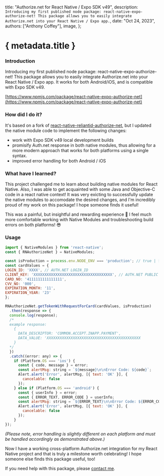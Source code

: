 
  title: "Authorize.net for React Native / Expo SDK v49",
  description: `Introducing my first published node package: react-native-expo-authorize-net! This package allows you to easily integrate Authorize.net into your React Native / Expo app.`,
  date: "Oct 24, 2023",
  authors: ["Anthony Coffey"],
  image,
};

# { metadata.title }

### Introduction

Introducing my first published node package: react-native-expo-authorize-net! This package allows you to easily integrate Authorize.net into your React Native / Expo app. It works for both Android/iOS, and is compatible with Expo SDK v49.

[https://www.npmjs.com/package/react-native-expo-authorize-net](https://www.npmjs.com/package/react-native-expo-authorize-net)

### How did I do it?

It's based on a fork of [react-native-reliantid-authorize-net](https://github.com/Reliantid/react-native-reliantid-authorize-net), but I updated the native module code to implement the following changes:

- work with Expo SDK v49 local development builds
- promisify Auth.net response in both native modules, thus allowing for a more modern approach that works for both platforms using a single syntax.
- improved error handling for both Android / iOS

### What have I learned?

This project challenged me to learn about building native modules for React Native. Also, I was able to get acquainted with some Java and Objective-C code in a react native context!
It was very exicting to successfully update the native modules to accomodate the desired changes, and I'm incredibly proud of my work on this package! I hope someone finds it useful!

This was a painful, but insightful and rewarding experience 🤣 I feel much more comfortable working with Native Modules and troubleshooting build errors on both platforms! 😎

### Usage

```javascript
import { NativeModules } from 'react-native';
const { RNAuthorizeNet } = NativeModules;

const isProduction = process.env.NODE_ENV === 'production'; // true | false
const cardValues = {
LOGIN_ID: 'XXXX', // AUTH.NET LOGIN_ID
CLIENT_KEY: 'XXXXXXXXXXXXXXXXXXXXXXXXXXXXXXXXXXXX', // AUTH.NET PUBLIC KEY
CARD_NO: '4111111111111111',
CVV_NO: '000',
EXPIRATION_MONTH: '11',
EXPIRATION_YEAR: '23'
};

RNAuthorizeNet.getTokenWithRequestForCard(cardValues, isProduction)
  .then(response => {
  console.log(response);
  /*
  example response:
    {
      DATA_DESCRIPTOR: 'COMMON.ACCEPT.INAPP.PAYMENT',
      DATA_VALUE: 'XXXXXXXXXXXXXXXXXXXXXXXXXXXXXXXXXXXXXXXXXXX
    }
  */
  })
  .catch((error: any) => {
    if (Platform.OS === 'ios') {
      const { code, message } = error;
      const alertMsg: string = `${message}\n\nError Code: ${code}`;
      Alert.alert('Error', alertMsg, [{ text: 'OK' }], {
        cancelable: false
      });
    } else if (Platform.OS === 'android') {
      const { userInfo } = error;
      const { ERROR_TEXT, ERROR_CODE } = userInfo;
      const alertMsg: string = `${ERROR_TEXT}\n\nError Code: ${ERROR_CODE}`;
      Alert.alert('Error', alertMsg, [{ text: 'OK' }], {
        cancelable: false
      });
    }
});
```

_(Please note, error handling is slightly different on each platform and must be handled accordingly as demonstrated above.)_

Now I have a working cross-platform Authorize.net integration for my React Native project and that is truly a milestone worth celebrating! I hope someone else finds this package useful, too!

If you need help with this package, please [contact me](/contact).
